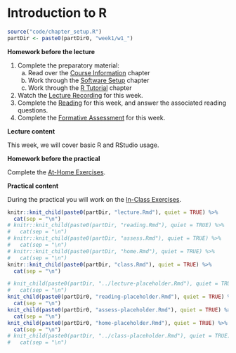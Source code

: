 # Introduction to R

```r
source("code/chapter_setup.R")
partDir <- paste0(partDir0, "week1/w1_")
```

**Homework before the lecture**

1. Complete the preparatory material:
    a. Read over the [Course Information](index.html) chapter
    a. Work through the [Software Setup](software-setup.html) chapter
    a. Work through the [R Tutorial](r-tutorial.html) chapter
1. Watch the [Lecture Recording](lecture.html) for this week.
1. Complete the [Reading](reading.html) for this week, and answer the associated 
reading questions.
1. Complete the [Formative Assessment](formative-assessment.html) for this week.

**Lecture content**

This week, we will cover basic R and RStudio usage.

**Homework before the practical**

Complete the [At-Home Exercises](at-home-exercises.html). 

**Practical content**

During the practical you will work on the [In-Class Exercises](in-class-exercises.html).

```r
knitr::knit_child(paste0(partDir, "lecture.Rmd"), quiet = TRUE) %>%
  cat(sep = "\n")
# knitr::knit_child(paste0(partDir, "reading.Rmd"), quiet = TRUE) %>%
#   cat(sep = "\n")
# knitr::knit_child(paste0(partDir, "assess.Rmd"), quiet = TRUE) %>%
#   cat(sep = "\n")
# knitr::knit_child(paste0(partDir, "home.Rmd"), quiet = TRUE) %>%
#   cat(sep = "\n")
knitr::knit_child(paste0(partDir, "class.Rmd"), quiet = TRUE) %>%
  cat(sep = "\n")
```

```r
# knit_child(paste0(partDir, "../lecture-placeholder.Rmd"), quiet = TRUE) %>%
#   cat(sep = "\n")
knit_child(paste0(partDir0, "reading-placeholder.Rmd"), quiet = TRUE) %>%
  cat(sep = "\n")
knit_child(paste0(partDir0, "assess-placeholder.Rmd"), quiet = TRUE) %>%
  cat(sep = "\n")
knit_child(paste0(partDir0, "home-placeholder.Rmd"), quiet = TRUE) %>%
  cat(sep = "\n")
# knit_child(paste0(partDir, "../class-placeholder.Rmd"), quiet = TRUE) %>%
#   cat(sep = "\n")
```

